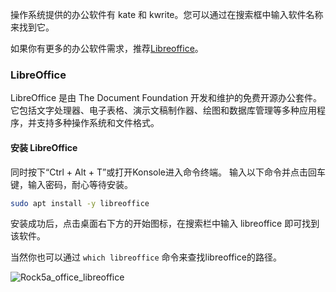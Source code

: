操作系统提供的办公软件有 kate 和 kwrite。您可以通过在搜索框中输入软件名称来找到它。

如果你有更多的办公软件需求，推荐[Libreoffice](https://www.libreoffice.org/)。

### LibreOffice

LibreOffice 是由 The Document Foundation 开发和维护的免费开源办公套件。 它包括文字处理器、电子表格、演示文稿制作器、绘图和数据库管理等多种应用程序，并支持多种操作系统和文件格式。

#### 安装 LibreOffice

同时按下“Ctrl + Alt + T”或打开Konsole进入命令终端。
输入以下命令并点击回车键，输入密码，耐心等待安装。

```bash
sudo apt install -y libreoffice
```

安装成功后，点击桌面右下方的开始图标，在搜索栏中输入 libreoffice 即可找到该软件。

当然你也可以通过 `which libreoffice` 命令来查找libreoffice的路径。

![Rock5a_office_libreoffice](/img/rock5a/rock5a_office_libreoffice.webp)
